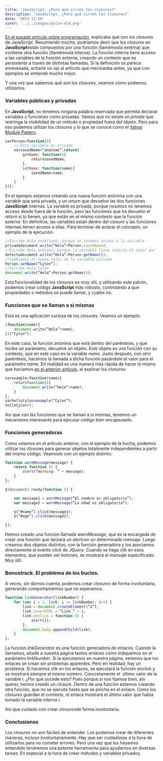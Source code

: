 ```yaml
---
title: 'JavaScript. ¿Para qué sirven los closures?'
description: 'JavaScript. ¿Para qué sirven los closures?'
date: '2013-11-19'
cover: '../../images/quite-old.png'
---
```


[En el pasado artículo sobre
programación](https://www.charlascylon.com/post/66767656253/javascript-que-son-los-closures "Enlace a artículo de explicación de los closures"),
explicaba qué son los *closures* de JavaScript. Resumiendo mucho,
podríamos decir que los *closures* en **JavaScript**están compuestos por
una función (llamémosla externa) que contiene otra función (llamémosla
interna). La función interna tiene acceso a las variables de la función
externa, creando un contexto que es persistente a través de distintas
llamadas. Si la definición os parece enrevesada, echarle un ojo al
artículo que mecioanba antes, ya que con ejemplos se entiende mucho
mejor.

Y una vez que sabemos qué son los *closures*, veamos cómo podemos
utilizarlos.

### Variables públicas y privadas

En **JavaScript**, no tenemos ningúna palabra reservada que permita
declarar variables o funciones como privadas. Vamos que no existe un
*private* que restringa la visibilidad de un método o propiedad fuera del
objeto. Pero para eso podemos utilizar los *closures* y lo que se conoce
como el [Yahoo Module
Pattern](http://yuiblog.com/blog/2007/06/12/module-pattern/).

```javascript
varPerson=function(){
    // Esta variable es privada
    varsavedName=“anónimo”;return{
        getName: function(){
            returnsavedName;
        },
        setName: function(name){
            savedName=name;
        }
    }
}();
```

En el ejemplo estamos creando una nueva función anónima con una
variable que será privada, y un *return* que devuelve las dos funciones
**JavaScript** internas. La variable es privada, porque nosotros no
tenemos acceso desde fuera de la función, pero las funciones que ha
devuelto el *return* sí lo tienen, ya que están en el mismo contexto que
la función exterior. En definitiva, las variables están dentro del
*closure* y las funciones internas tienen acceso a ellas. Para terminar
de aclarar el concepto, un ejemplo de la ejecución.

```javascript
//Escribe Hola undefined, porque no tenemos acceso a la variable
privadadocument.write(“Hola”+Person.savedName);
//Escribe Hola anónimo, porque la variable tiene todavía el valor por
defectodocument.write(“Hola”+Person.getName());
//Cambiamos el nuevo valor de la variable privada
Person.setName(“Cylon”);
//Escribe Hola Cylon
document.write(“Hola”+Person.getName());
```

Esta funcionalidad de los *closures* es muy útil, y utilizando este
patrón, podemos crear código **JavaScript** más robusto, controlando a
que propiedades o métodos se puede llamar, y cuáles no.

### Funciones que se llaman a si mismas

Está es una aplicación curiosa de los closures. Veamos un ejemplo:

```javascript
(function(name){
    document.write(“Hola”+name);
})(“Cylon”);
```

En este caso, la función anónima que está dentro del paréntesis, y que
recibe un parámetro, devuelve un objeto. Este objeto es una función con
su contexto, que en este caso es la variable *name*. Justo después, con
otro paréntesis, hacemos la llamada a dicha función pasándole el valor
para el parámetro *name*. En realidad es una manera más rápida de hacer
lo mismo que hacíamos [en el anterior
artículo](https://www.charlascylon.com/post/66767656253/javascript-que-son-los-closures "enlace a artículo sobre closures"),
al explicar los *closures*:

```javascript
varexample=function(name){
    returnfunction(){
        document.write(“Hola”+name);
    }
};
varhelloCylon=example(“Cylon”);
helloCylon();
```

Así que con las funciones que se llaman a si mismas, tenemos un
mecanismo interesante para ejecutar código bien encapsulado.

### Funciones generadoras

Como veíamos en el artículo anterior, con el ejemplo de la hucha,
podemos utilizar los closures para generar objetos totalmente
independientes a partir del mismo código. Veamoslo con un ejemplo
distinto:

```javascript
function warnMessage(message) {
    return function () {
        alert(“Warning: ” + message);
    }
};

$(document).ready(function () {

    var message1 = warnMessage(“El nombre es obligatorio”);
    var message2 = warnMessage(“La edad es obligatoria”);

    $(“#name”).click(message1);
    $(“#age”).click(message2);

});
```

Hemos creado una funcion llamada *warnMessage*, que es la encargada de
crear una función que lanzará un *alert*con un determinado mensaje.
Luego creamos dos objetos distintos, con la función generadora y los
asociamos directamente al evento *click* de *JQuery*. Cuando se haga clik
en esos elementos, que pueden ser botones, se mostrará el mensaje
especificado. Muy útil.

### Bonustrack. El problema de los bucles.

A veces, sin darnos cuenta, podemos crear *closures* de forma
involuntaria, generando comportamientos que no esperamos.

```javascript
function linkGenerator(linkNumber) {
    for (var i = 1, link; i <= linkNumber; i++) {
        link = document.createElement(“a”);
        link.innerHTML = “Link ” + i;
        link.onclick = function () {
            alert(i);
        };
        document.body.appendChild(link);
    }
};
```

La funcion *linkGenerator* es una función generadora de enlaces. Cuándo
la llamamos, añade a nuestra página tantos enlaces como indiquemos en el
parámetro *linkNumber*. Si la ejecutamos en nuestra página, veremos que
los enlaces se crean sin problemas aparentes. Pero en realidad, hay un
problema. Si hacemos clik en los enlaces, se ejecutará la función
*onclick* y se mostrará siempre el mismo número. Concretamente el  último
valor de la variable *i*. ¿Por qué sucede esto? Pues porque si nos
fijamos bien, sin querer, hemos creado un *closure*. Dentro de una
función estamos creando otra función, que no se ejecuta hasta que se
pincha en el enlace. Como los *closures* guardan el contexto, el enlace
mostrará el último valor que había tomado la variable interna *i*.

Así que cuidado con crear *closures*de forma involuntaria.

### Conclusiones

Los *closures* no son fáciles de entender. Los podemos crear de
diferentes maneras, incluso involuntariamente. Hay que ser cuidadosos a
la hora de utilizarlos para no cometer errores. Pero una vez que los
hayamos entendido tendremos una potente herramienta para ayudarnos en
diversas tareas. En especial a la hora de crear métodos y variables
privados.